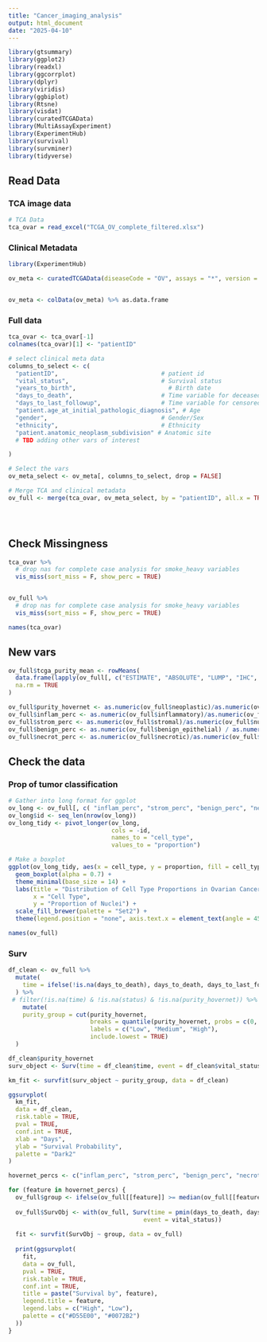 ```yaml
---
title: "Cancer_imaging_analysis"
output: html_document
date: "2025-04-10"
---
```



```r
library(gtsummary)
library(ggplot2)
library(readxl)
library(ggcorrplot)
library(dplyr)
library(viridis)
library(ggbiplot)
library(Rtsne)
library(visdat)
library(curatedTCGAData)
library(MultiAssayExperiment)
library(ExperimentHub)
library(survival)
library(survminer)
library(tidyverse)
```


## Read Data

### TCA image data
```r
# TCA Data
tca_ovar = read_excel("TCGA_OV_complete_filtered.xlsx")


```

### Clinical Metadata

```r

library(ExperimentHub)

ov_meta <- curatedTCGAData(diseaseCode = "OV", assays = "*", version = "1.1.38", dry.run = FALSE)


ov_meta <- colData(ov_meta) %>% as.data.frame


```

### Full data

```r

tca_ovar <- tca_ovar[-1]
colnames(tca_ovar)[1] <- "patientID"

# select clinical meta data
columns_to_select <- c(
  "patientID",                             # patient id
  "vital_status",                          # Survival status
  "years_to_birth",                          # Birth date
  "days_to_death",                         # Time variable for deceased patients
  "days_to_last_followup",                 # Time variable for censored patients
  "patient.age_at_initial_pathologic_diagnosis", # Age 
  "gender",                                # Gender/Sex
  "ethnicity",                             # Ethnicity
  "patient.anatomic_neoplasm_subdivision" # Anatomic site 
  # TBD adding other vars of interest

)

# Select the vars
ov_meta_select <- ov_meta[, columns_to_select, drop = FALSE]

# Merge TCA and clinical metadata
ov_full <- merge(tca_ovar, ov_meta_select, by = "patientID", all.x = TRUE)





```



## Check Missingness

```r

tca_ovar %>%
  # drop nas for complete case analysis for smoke_heavy variables
  vis_miss(sort_miss = F, show_perc = TRUE)


ov_full %>%
  # drop nas for complete case analysis for smoke_heavy variables
  vis_miss(sort_miss = F, show_perc = TRUE)

names(tca_ovar)

```





## New vars

```r


ov_full$tcga_purity_mean <- rowMeans(
  data.frame(lapply(ov_full[, c("ESTIMATE", "ABSOLUTE", "LUMP", "IHC", "CPE")], as.numeric)),
  na.rm = TRUE
)

ov_full$purity_hovernet <- as.numeric(ov_full$neoplastic)/as.numeric(ov_full$num_nuclei)
ov_full$inflam_perc <- as.numeric(ov_full$inflammatory)/as.numeric(ov_full$num_nuclei)
ov_full$strom_perc <- as.numeric(ov_full$stromal)/as.numeric(ov_full$num_nuclei)
ov_full$benign_perc <- as.numeric(ov_full$benign_epithelial) / as.numeric(ov_full$num_nuclei)
ov_full$necrot_perc <- as.numeric(ov_full$necrotic)/as.numeric(ov_full$num_nuclei)

```



## Check the data


### Prop of tumor classification
```r


# Gather into long format for ggplot
ov_long <- ov_full[, c( "inflam_perc", "strom_perc", "benign_perc", "necrot_perc")]
ov_long$id <- seq_len(nrow(ov_long))
ov_long_tidy <- pivot_longer(ov_long, 
                             cols = -id, 
                             names_to = "cell_type", 
                             values_to = "proportion")

# Make a boxplot
ggplot(ov_long_tidy, aes(x = cell_type, y = proportion, fill = cell_type)) +
  geom_boxplot(alpha = 0.7) +
  theme_minimal(base_size = 14) +
  labs(title = "Distribution of Cell Type Proportions in Ovarian Cancer Images",
       x = "Cell Type",
       y = "Proportion of Nuclei") +
  scale_fill_brewer(palette = "Set2") +
  theme(legend.position = "none", axis.text.x = element_text(angle = 45, hjust = 1))

names(ov_full)
```


### Surv

```r
df_clean <- ov_full %>%
  mutate(
    time = ifelse(!is.na(days_to_death), days_to_death, days_to_last_followup),
  ) %>%
 # filter(!is.na(time) & !is.na(status) & !is.na(purity_hovernet)) %>%
    mutate(
    purity_group = cut(purity_hovernet,
                       breaks = quantile(purity_hovernet, probs = c(0, 0.33, 0.67, 1), na.rm = TRUE),
                       labels = c("Low", "Medium", "High"),
                       include.lowest = TRUE)
  )

df_clean$purity_hovernet
surv_object <- Surv(time = df_clean$time, event = df_clean$vital_status)

km_fit <- survfit(surv_object ~ purity_group, data = df_clean)

ggsurvplot(
  km_fit,
  data = df_clean,
  risk.table = TRUE,
  pval = TRUE,
  conf.int = TRUE,
  xlab = "Days",
  ylab = "Survival Probability",
  palette = "Dark2"
)

```


```R
hovernet_percs <- c("inflam_perc", "strom_perc", "benign_perc", "necrot_perc")

for (feature in hovernet_percs) {
  ov_full$group <- ifelse(ov_full[[feature]] >= median(ov_full[[feature]], na.rm = TRUE), "High", "Low")
  
  ov_full$SurvObj <- with(ov_full, Surv(time = pmin(days_to_death, days_to_last_followup, na.rm = TRUE),
                                      event = vital_status))
  
  fit <- survfit(SurvObj ~ group, data = ov_full)
  
  print(ggsurvplot(
    fit,
    data = ov_full,
    pval = TRUE,
    risk.table = TRUE,
    conf.int = TRUE,
    title = paste("Survival by", feature),
    legend.title = feature,
    legend.labs = c("High", "Low"),
    palette = c("#D55E00", "#0072B2")
  ))
}


```






